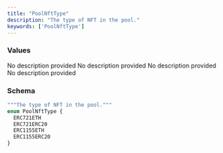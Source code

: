 ```yaml
---
title: "PoolNftType"
description: "The type of NFT in the pool."
keywords: ['PoolNftType']
---
```


### Values

<ResponseField name="ERC721ETH" type="enum">
  No description provided
</ResponseField>

<ResponseField name="ERC721ERC20" type="enum">
  No description provided
</ResponseField>

<ResponseField name="ERC1155ETH" type="enum">
  No description provided
</ResponseField>

<ResponseField name="ERC1155ERC20" type="enum">
  No description provided
</ResponseField>

### Schema


```graphql 
"""The type of NFT in the pool."""
enum PoolNftType {
  ERC721ETH
  ERC721ERC20
  ERC1155ETH
  ERC1155ERC20
}
```
